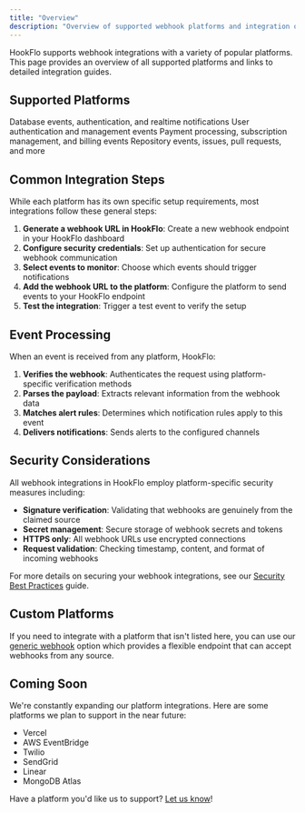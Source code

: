 ```yaml
---
title: "Overview"
description: "Overview of supported webhook platforms and integration options"
---
```


HookFlo supports webhook integrations with a variety of popular platforms. This page provides an overview of all supported platforms and links to detailed integration guides.

## Supported Platforms

<CardGroup cols={2}>
  <Card
    title="Supabase"
    icon="database"
    href="/webhook-platforms/supabase"
  >
    Database events, authentication, and realtime notifications
  </Card>
  <Card
    title="Clerk"
    icon="user"
    href="/webhook-platforms/clerk"
  >
    User authentication and management events
  </Card>
  <Card
    title="Stripe"
    icon="credit-card"
    href="/webhook-platforms/stripe"
  >
    Payment processing, subscription management, and billing events
  </Card>
  <Card
    title="GitHub"
    icon="github"
    href="/webhook-platforms/github"
  >
    Repository events, issues, pull requests, and more
  </Card>
</CardGroup>

## Common Integration Steps

While each platform has its own specific setup requirements, most integrations follow these general steps:

1. **Generate a webhook URL in HookFlo**: Create a new webhook endpoint in your HookFlo dashboard
2. **Configure security credentials**: Set up authentication for secure webhook communication
3. **Select events to monitor**: Choose which events should trigger notifications
4. **Add the webhook URL to the platform**: Configure the platform to send events to your HookFlo endpoint
5. **Test the integration**: Trigger a test event to verify the setup

## Event Processing

When an event is received from any platform, HookFlo:

1. **Verifies the webhook**: Authenticates the request using platform-specific verification methods
2. **Parses the payload**: Extracts relevant information from the webhook data
3. **Matches alert rules**: Determines which notification rules apply to this event
4. **Delivers notifications**: Sends alerts to the configured channels

## Security Considerations

All webhook integrations in HookFlo employ platform-specific security measures including:

- **Signature verification**: Validating that webhooks are genuinely from the claimed source
- **Secret management**: Secure storage of webhook secrets and tokens
- **HTTPS only**: All webhook URLs use encrypted connections
- **Request validation**: Checking timestamp, content, and format of incoming webhooks

For more details on securing your webhook integrations, see our [Security Best Practices](/security/best-practices) guide.

## Custom Platforms

If you need to integrate with a platform that isn't listed here, you can use our [generic webhook](/webhook-platforms/generic) option which provides a flexible endpoint that can accept webhooks from any source.

## Coming Soon

We're constantly expanding our platform integrations. Here are some platforms we plan to support in the near future:

- Vercel
- AWS EventBridge
- Twilio
- SendGrid
- Linear
- MongoDB Atlas

Have a platform you'd like us to support? [Let us know](mailto:support@hookflo.dev)!
